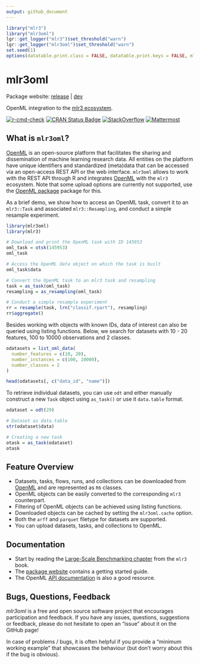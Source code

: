 ```yaml
---
output: github_document
---
```


```r
library("mlr3")
library("mlr3oml")
lgr::get_logger("mlr3")$set_threshold("warn")
lgr::get_logger("mlr3oml")$set_threshold("warn")
set.seed(1)
options(datatable.print.class = FALSE, datatable.print.keys = FALSE, mlr3oml.verbose = FALSE)
```

# mlr3oml

Package website: [release](https://mlr3oml.mlr-org.com/) | [dev](https://mlr3oml.mlr-org.com/dev/)

OpenML integration to the [mlr3 ecosystem](https://mlr-org.com/).

[![r-cmd-check](https://github.com/mlr-org/mlr3oml/actions/workflows/r-cmd-check.yml/badge.svg)](https://github.com/mlr-org/mlr3oml/actions/workflows/r-cmd-check.yml)
[![CRAN Status Badge](https://www.r-pkg.org/badges/version-ago/mlr3oml)](https://cran.r-project.org/package=mlr3oml)
[![StackOverflow](https://img.shields.io/badge/stackoverflow-mlr3-orange.svg)](https://stackoverflow.com/questions/tagged/mlr3)
[![Mattermost](https://img.shields.io/badge/chat-mattermost-orange.svg)](https://lmmisld-lmu-stats-slds.srv.mwn.de/mlr_invite/)


## What is `mlr3oml`?

[OpenML](https://www.openml.org) is an open-source platform that facilitates the sharing and dissemination of machine learning research data.
All entities on the platform have unique identifiers and standardized (meta)data that can be accessed via an open-access REST API or the web interface.
`mlr3oml` allows to work with the REST API through R and integrates [OpenML](https://www.openml.org) with the `mlr3` ecosystem.
Note that some upload options are currently not supported, use the [OpenML package](https://cran.r-project.org/package=OpenML) package for this.

As a brief demo, we show how to access an OpenML task, convert it to an `mlr3::Task` and associated `mlr3::Resampling`, and conduct a simple resample experiment.

```r
library(mlr3oml)
library(mlr3)

# Download and print the OpenML task with ID 145953
oml_task = otsk(145953)
oml_task

# Access the OpenML data object on which the task is built
oml_task$data

# Convert the OpenML task to an mlr3 task and resampling
task = as_task(oml_task)
resampling = as_resampling(oml_task)

# Conduct a simple resample experiment
rr = resample(task, lrn("classif.rpart"), resampling)
rr$aggregate()
```

Besides working with objects with known IDs, data of interest can also be queried using listing functions. Below, we search for datasets with 10 - 20 features, 100 to 10000 observations and 2 classes.

```r
odatasets = list_oml_data(
  number_features = c(10, 20),
  number_instances = c(100, 10000),
  number_classes = 2
)

head(odatasets[, c("data_id", "name")])
```

To retrieve individual datasets, you can use `odt` and either manually construct a new `Task` object using `as_task()` or use it `data.table` format.

```r
odataset = odt(29)

# Dataset as data.table
str(odataset$data)

# Creating a new task
otask = as_task(odataset)
otask
```

## Feature Overview

* Datasets, tasks, flows, runs, and collections can be downloaded from [OpenML](https://www.openml.org) and are represented as `R6` classes.
* OpenML objects can be easily converted to the corresponding `mlr3` counterpart.
* Filtering of OpenML objects can be achieved using listing functions.
* Downloaded objects can be cached by setting the `mlr3oml.cache` option.
* Both the `arff` and `parquet` filetype for datasets are supported.
* You can upload datasets, tasks, and collections to OpenML.

## Documentation

* Start by reading the [Large-Scale Benchmarking chapter](https://mlr3book.mlr-org.com/chapters/chapter11/large-scale_benchmarking.html) from the `mlr3` book.
* The [package website](https://mlr3oml.mlr-org.com/dev/) contains a getting started guide.
* The OpenML [API documentation](https://www.openml.org/apis) is also a good resource.


## Bugs, Questions, Feedback

*mlr3oml* is a free and open source software project that
encourages participation and feedback. If you have any issues,
questions, suggestions or feedback, please do not hesitate to open an
“issue” about it on the GitHub page\!

In case of problems / bugs, it is often helpful if you provide a
“minimum working example” that showcases the behaviour (but don’t
worry about this if the bug is obvious).
